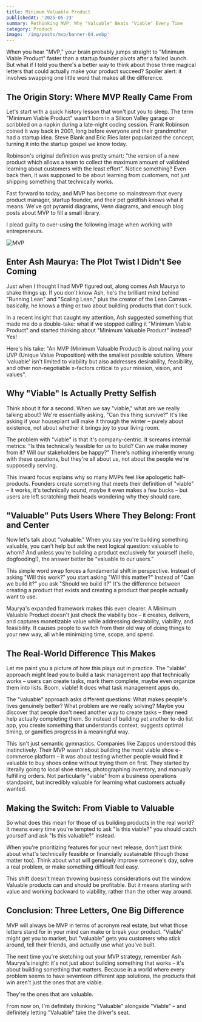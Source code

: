```yaml
---
title: Minimum Valuable Product
publishedAt: '2025-05-23'
summary: Rethinking MVP: Why "Valuable" Beats "Viable" Every Time
category: Product
image: '/img/posts/mvp/banner-04.webp'
---
```



When you hear "MVP," your brain probably jumps straight to "Minimum Viable Product" faster than a startup founder pivots after a failed launch. But what if I told you there's a better way to think about those three magical letters that could actually make your product succeed? Spoiler alert: it involves swapping one little word that makes all the difference.

## The Origin Story: Where MVP Really Came From

Let's start with a quick history lesson that won't put you to sleep. The term "Minimum Viable Product" wasn't born in a Silicon Valley garage or scribbled on a napkin during a late-night coding session. Frank Robinson coined it way back in 2001, long before everyone and their grandmother had a startup idea. Steve Blank and Eric Ries later popularized the concept, turning it into the startup gospel we know today.

Robinson's original definition was pretty smart: "the version of a new product which allows a team to collect the maximum amount of validated learning about customers with the least effort". Notice something? Even back then, it was supposed to be about learning from customers, not just shipping something that technically works.

Fast forward to today, and MVP has become so mainstream that every product manager, startup founder, and their pet goldfish knows what it means. We've got pyramid diagrams, Venn diagrams, and enough blog posts about MVP to fill a small library. 

I plead guilty to over-using the following image when working with entrepreneurs.

![MVP](/img/posts/mvp/mvp.png)


## Enter Ash Maurya: The Plot Twist I Didn't See Coming

Just when I thought I had MVP figured out, along comes Ash Maurya to shake things up. If you don't know Ash, he's the brilliant mind behind "Running Lean" and "Scaling Lean," plus the creator of the Lean Canvas – basically, he knows a thing or two about building products that don't suck. 

In a recent insight that caught my attention, Ash suggested something that made me do a double-take: what if we stopped calling it "Minimum Viable Product" and started thinking about "Minimum Valuable Product" instead? Yes!

Here's his take: "An MVP (Minimum Valuable Product) is about nailing your UVP (Unique Value Proposition) with the smallest possible solution. Where 'valuable' isn't limited to viability but also addresses desirability, feasibility, and other non-negotiable x-factors critical to your mission, vision, and values".

<YouTube id="b7Gxihlfq-0"/>


## Why "Viable" Is Actually Pretty Selfish

Think about it for a second. When we say "viable," what are we really talking about? We're essentially asking, "Can this thing survive?" It's like asking if your houseplant will make it through the winter – purely about existence, not about whether it brings joy to your living room.

The problem with "viable" is that it's company-centric. It screams internal metrics: "Is this technically feasible for us to build? Can we make money from it? Will our stakeholders be happy?" There's nothing inherently wrong with these questions, but they're all about us, not about the people we're supposedly serving.

This inward focus explains why so many MVPs feel like apologetic half-products. Founders create something that meets their definition of "viable" – it works, it's technically sound, maybe it even makes a few bucks – but users are left scratching their heads wondering why they should care.

## "Valuable" Puts Users Where They Belong: Front and Center

Now let's talk about "valuable." When you say you're building something valuable, you can't help but ask the next logical question: valuable to whom? And unless you're building a product exclusively for yourself (hello, dogfooding!), the answer better be "valuable to our users."

This simple word swap forces a fundamental shift in perspective. Instead of asking "Will this work?" you start asking "Will this matter?" Instead of "Can we build it?" you ask "Should we build it?" It's the difference between creating a product that exists and creating a product that people actually want to use.

Maurya's expanded framework makes this even clearer. A Minimum Valuable Product doesn't just check the viability box – it creates, delivers, and captures monetizable value while addressing desirability, viability, and feasibility. It causes people to switch from their old way of doing things to your new way, all while minimizing time, scope, and spend.

## The Real-World Difference This Makes

Let me paint you a picture of how this plays out in practice. The "viable" approach might lead you to build a task management app that technically works – users can create tasks, mark them complete, maybe even organize them into lists. Boom, viable! It does what task management apps do.

The "valuable" approach asks different questions: What makes people's lives genuinely better? What problem are we really solving? Maybe you discover that people don't need another way to create tasks – they need help actually completing them. So instead of building yet another to-do list app, you create something that understands context, suggests optimal timing, or gamifies progress in a meaningful way.

This isn't just semantic gymnastics. Companies like Zappos understood this instinctively. Their MVP wasn't about building the most viable shoe e-commerce platform – it was about testing whether people would find it valuable to buy shoes online without trying them on first. They started by literally going to local shoe stores, photographing inventory, and manually fulfilling orders. Not particularly "viable" from a business operations standpoint, but incredibly valuable for learning what customers actually wanted.

## Making the Switch: From Viable to Valuable

So what does this mean for those of us building products in the real world? It means every time you're tempted to ask "Is this viable?" you should catch yourself and ask "Is this valuable?" instead.

When you're prioritizing features for your next release, don't just think about what's technically feasible or financially sustainable (though those matter too). Think about what will genuinely improve someone's day, solve a real problem, or make something difficult feel easy.

This shift doesn't mean throwing business considerations out the window. Valuable products can and should be profitable. But it means starting with value and working backward to viability, rather than the other way around.

## Conclusion: Three Letters, One Big Difference

MVP will always be MVP in terms of acronym real estate, but what those letters stand for in your mind can make or break your product. "Viable" might get you to market, but "valuable" gets you customers who stick around, tell their friends, and actually use what you've built.

The next time you're sketching out your MVP strategy, remember Ash Maurya's insight: it's not just about building something that works – it's about building something that matters. Because in a world where every problem seems to have seventeen different app solutions, the products that win aren't just the ones that are viable.

They're the ones that are valuable.

From now on, I'm definitely thinking "Valuable" alongside "Viable" – and definitely letting "Valuable" take the driver's seat.

